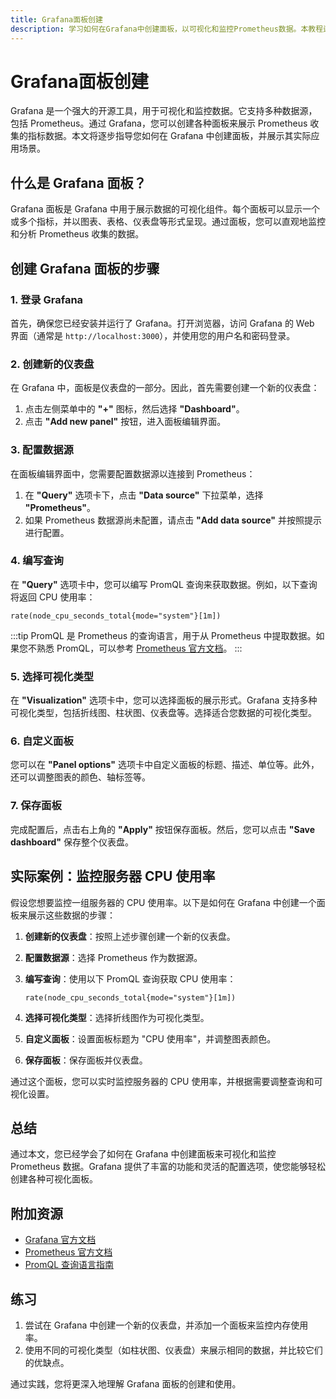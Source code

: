 ```yaml
---
title: Grafana面板创建
description: 学习如何在Grafana中创建面板，以可视化和监控Prometheus数据。本教程适合初学者，包含逐步指导和实际案例。
---
```


# Grafana面板创建

Grafana 是一个强大的开源工具，用于可视化和监控数据。它支持多种数据源，包括 Prometheus。通过 Grafana，您可以创建各种面板来展示 Prometheus 收集的指标数据。本文将逐步指导您如何在 Grafana 中创建面板，并展示其实际应用场景。

## 什么是 Grafana 面板？

Grafana 面板是 Grafana 中用于展示数据的可视化组件。每个面板可以显示一个或多个指标，并以图表、表格、仪表盘等形式呈现。通过面板，您可以直观地监控和分析 Prometheus 收集的数据。

## 创建 Grafana 面板的步骤

### 1. 登录 Grafana

首先，确保您已经安装并运行了 Grafana。打开浏览器，访问 Grafana 的 Web 界面（通常是 `http://localhost:3000`），并使用您的用户名和密码登录。

### 2. 创建新的仪表盘

在 Grafana 中，面板是仪表盘的一部分。因此，首先需要创建一个新的仪表盘：

1. 点击左侧菜单中的 **"+"** 图标，然后选择 **"Dashboard"**。
2. 点击 **"Add new panel"** 按钮，进入面板编辑界面。

### 3. 配置数据源

在面板编辑界面中，您需要配置数据源以连接到 Prometheus：

1. 在 **"Query"** 选项卡下，点击 **"Data source"** 下拉菜单，选择 **"Prometheus"**。
2. 如果 Prometheus 数据源尚未配置，请点击 **"Add data source"** 并按照提示进行配置。

### 4. 编写查询

在 **"Query"** 选项卡中，您可以编写 PromQL 查询来获取数据。例如，以下查询将返回 CPU 使用率：

```promql
rate(node_cpu_seconds_total{mode="system"}[1m])
```

:::tip
PromQL 是 Prometheus 的查询语言，用于从 Prometheus 中提取数据。如果您不熟悉 PromQL，可以参考 [Prometheus 官方文档](https://prometheus.io/docs/prometheus/latest/querying/basics/)。
:::

### 5. 选择可视化类型

在 **"Visualization"** 选项卡中，您可以选择面板的展示形式。Grafana 支持多种可视化类型，包括折线图、柱状图、仪表盘等。选择适合您数据的可视化类型。

### 6. 自定义面板

您可以在 **"Panel options"** 选项卡中自定义面板的标题、描述、单位等。此外，还可以调整图表的颜色、轴标签等。

### 7. 保存面板

完成配置后，点击右上角的 **"Apply"** 按钮保存面板。然后，您可以点击 **"Save dashboard"** 保存整个仪表盘。

## 实际案例：监控服务器 CPU 使用率

假设您想要监控一组服务器的 CPU 使用率。以下是如何在 Grafana 中创建一个面板来展示这些数据的步骤：

1. **创建新的仪表盘**：按照上述步骤创建一个新的仪表盘。
2. **配置数据源**：选择 Prometheus 作为数据源。
3. **编写查询**：使用以下 PromQL 查询获取 CPU 使用率：

   ```promql
   rate(node_cpu_seconds_total{mode="system"}[1m])
   ```

4. **选择可视化类型**：选择折线图作为可视化类型。
5. **自定义面板**：设置面板标题为 "CPU 使用率"，并调整图表颜色。
6. **保存面板**：保存面板并仪表盘。

通过这个面板，您可以实时监控服务器的 CPU 使用率，并根据需要调整查询和可视化设置。

## 总结

通过本文，您已经学会了如何在 Grafana 中创建面板来可视化和监控 Prometheus 数据。Grafana 提供了丰富的功能和灵活的配置选项，使您能够轻松创建各种可视化面板。

## 附加资源

- [Grafana 官方文档](https://grafana.com/docs/)
- [Prometheus 官方文档](https://prometheus.io/docs/)
- [PromQL 查询语言指南](https://prometheus.io/docs/prometheus/latest/querying/basics/)

## 练习

1. 尝试在 Grafana 中创建一个新的仪表盘，并添加一个面板来监控内存使用率。
2. 使用不同的可视化类型（如柱状图、仪表盘）来展示相同的数据，并比较它们的优缺点。

通过实践，您将更深入地理解 Grafana 面板的创建和使用。